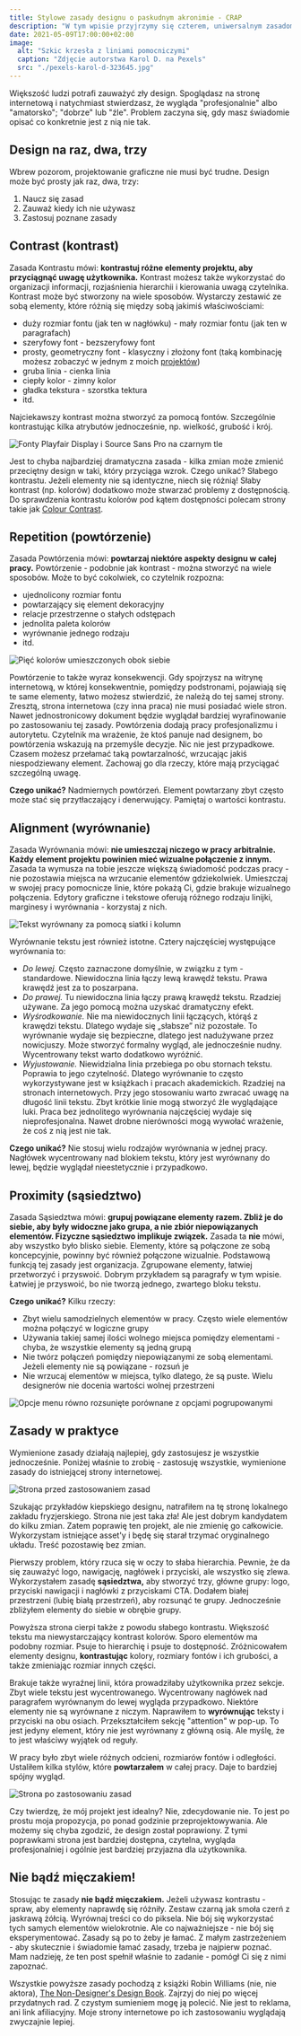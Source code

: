 ```yaml
---
title: Stylowe zasady designu o paskudnym akronimie - CRAP
description: "W tym wpisie przyjrzymy się czterem, uniwersalnym zasadom designu, które mogą poprawić dowolną pracę graficzną: stronę internetową, slajd, dokument itp."
date: 2021-05-09T17:00:00+02:00
image:
  alt: "Szkic krzesła z liniami pomocniczymi"
  caption: "Zdjęcie autorstwa Karol D. na Pexels"
  src: "./pexels-karol-d-323645.jpg"
---
```


Większość ludzi potrafi zauważyć zły design. Spoglądasz na stronę internetową i natychmiast stwierdzasz, że wygląda "profesjonalnie" albo "amatorsko"; "dobrze" lub "źle". Problem zaczyna się, gdy masz świadomie opisać co konkretnie jest z nią nie tak.

## Design na raz, dwa, trzy

Wbrew pozorom, projektowanie graficzne nie musi być trudne. Design może być prosty jak raz, dwa, trzy:

1. Naucz się zasad
2. Zauważ kiedy ich nie używasz
3. Zastosuj poznane zasady

## Contrast (kontrast)

Zasada Kontrastu mówi: **kontrastuj różne elementy projektu, aby przyciągnąć uwagę użytkownika.**
Kontrast możesz także wykorzystać do organizacji informacji, rozjaśnienia hierarchii i kierowania uwagą czytelnika.
Kontrast może być stworzony na wiele sposobów. Wystarczy zestawić ze sobą elementy, które różnią się między sobą jakimiś właściwościami:

- duży rozmiar fontu (jak ten w nagłówku) - mały rozmiar fontu (jak ten w paragrafach)
- szeryfowy font - bezszeryfowy font
- prosty, geometryczny font - klasyczny i złożony font (taką kombinację możesz zobaczyć w jednym z moich [projektów](/portfolio/an-lam/))
- gruba linia - cienka linia
- ciepły kolor - zimny kolor
- gładka tekstura - szorstka tektura
- itd.

Najciekawszy kontrast można stworzyć za pomocą fontów. Szczególnie kontrastując kilka atrybutów jednocześnie, np. wielkość, grubość i krój.

![Fonty Playfair Display i Source Sans Pro na czarnym tle](./playfair-display-source-sans-pro.jpg "Kontrast dużego, pogrubionego, szeryfowego fontu z mniejszym bezszeryfowym")

Jest to chyba najbardziej dramatyczna zasada - kilka zmian może zmienić przeciętny design w taki, który przyciąga wzrok.
Czego unikać? Słabego kontrastu. Jeżeli elementy nie są identyczne, niech się różnią! Słaby kontrast (np. kolorów) dodatkowo może stwarzać problemy z dostępnością. Do sprawdzenia kontrastu kolorów pod kątem dostępności polecam strony takie jak [Colour Contrast](https://colourcontrast.cc/).

## Repetition (powtórzenie)

Zasada Powtórzenia mówi: **powtarzaj niektóre aspekty designu w całej pracy.**
Powtórzenie - podobnie jak kontrast - można stworzyć na wiele sposobów. Może to być cokolwiek, co czytelnik rozpozna:

- ujednolicony rozmiar fontu
- powtarzający się element dekoracyjny
- relacje przestrzenne o stałych odstępach
- jednolita paleta kolorów
- wyrównanie jednego rodzaju
- itd.

![Pięć kolorów umieszczonych obok siebie](./palette-example.png "Stwórz paletę kolorów i powtarzaj je w całej pracy")

Powtórzenie to także wyraz konsekwencji. Gdy spojrzysz na witrynę internetową, w której konsekwentnie, pomiędzy podstronami, pojawiają się te same elementy, łatwo możesz stwierdzić, że należą do tej samej strony. Zresztą, strona internetowa (czy inna praca) nie musi posiadać wiele stron. Nawet jednostronicowy dokument będzie wyglądał bardziej wyrafinowanie po zastosowaniu tej zasady.
Powtórzenia dodają pracy profesjonalizmu i autorytetu. Czytelnik ma wrażenie, że ktoś panuje nad designem, bo powtórzenia wskazują na przemyśle decyzje. Nic nie jest przypadkowe.
Czasem możesz przełamać taką powtarzalność, wrzucając jakiś niespodziewany element. Zachowaj go dla rzeczy, które mają przyciągać szczególną uwagę.

**Czego unikać?** Nadmiernych powtórzeń. Element powtarzany zbyt często może stać się przytłaczający i denerwujący. Pamiętaj o wartości kontrastu.

## Alignment (wyrównanie)

Zasada Wyrównania mówi: **nie umieszczaj niczego w pracy arbitralnie. Każdy element projektu powinien mieć wizualne połączenie z innym.**
Zasada ta wymusza na tobie jeszcze większą świadomość podczas pracy - nie pozostawia miejsca na wrzucanie elementów gdziekolwiek.
Umieszczaj w swojej pracy pomocnicze linie, które pokażą Ci, gdzie brakuje wizualnego połączenia. Edytory graficzne i tekstowe oferują różnego rodzaju linijki, marginesy i wyrównania - korzystaj z nich.

![Tekst wyrównany za pomocą siatki i kolumn](./grid-in-figma.png "Przykład siatki i układu kolumn w programie Figma")

Wyrównanie tekstu jest również istotne. Cztery najczęściej występujące wyrównania to:

- _Do lewej._ Często zaznaczone domyślnie, w związku z tym - standardowe. Niewidoczna linia łączy lewą krawędź tekstu. Prawa krawędź jest za to poszarpana.
- _Do prawej._ Tu niewidoczna linia łączy prawą krawędź tekstu. Rzadziej używane. Za jego pomocą można uzyskać dramatyczny efekt.
- _Wyśrodkowanie._ Nie ma niewidocznych linii łączących, którąś z krawędzi tekstu. Dlatego wydaje się „słabsze” niż pozostałe. To wyrównanie wydaje się bezpieczne, dlatego jest nadużywane przez nowicjuszy. Może stworzyć formalny wygląd, ale jednocześnie nudny. Wycentrowany tekst warto dodatkowo wyróżnić.
- _Wyjustowanie._ Niewidzialna linia przebiega po obu stornach tekstu. Poprawia to jego czytelność. Dlatego wyrównanie to często wykorzystywane jest w książkach i pracach akademickich. Rzadziej na stronach internetowych. Przy jego stosowaniu warto zwracać uwagę na długość linii tekstu. Zbyt krótkie linie mogą stworzyć źle wyglądające luki.
  Praca bez jednolitego wyrównania najczęściej wydaje się nieprofesjonalna. Nawet drobne nierówności mogą wywołać wrażenie, że coś z nią jest nie tak.

**Czego unikać?** Nie stosuj wielu rodzajów wyrównania w jednej pracy. Nagłówek wycentrowany nad blokiem tekstu, który jest wyrównany do lewej, będzie wyglądał nieestetycznie i przypadkowo.

## Proximity (sąsiedztwo)

Zasada Sąsiedztwa mówi: **grupuj powiązane elementy razem. Zbliż je do siebie, aby były widoczne jako grupa, a nie zbiór niepowiązanych elementów. Fizyczne sąsiedztwo implikuje związek.**
Zasada ta **nie** mówi, aby wszystko było blisko siebie. Elementy, które są połączone ze sobą koncepcyjnie, powinny być również połączone wizualnie.
Podstawową funkcją tej zasady jest organizacja. Zgrupowane elementy, łatwiej przetworzyć i przyswoić. Dobrym przykładem są paragrafy w tym wpisie. Łatwiej je przyswoić, bo nie tworzą jednego, zwartego bloku tekstu.

**Czego unikać?** Kilku rzeczy:

- Zbyt wielu samodzielnych elementów w pracy. Często wiele elementów można połączyć w logiczne grupy
- Używania takiej samej ilości wolnego miejsca pomiędzy elementami - chyba, że wszystkie elementy są jedną grupą
- Nie twórz połączeń pomiędzy niepowiązanymi ze sobą elementami. Jeżeli elementy nie są powiązane - rozsuń je
- Nie wrzucaj elementów w miejsca, tylko dlatego, że są puste. Wielu designerów nie docenia wartości wolnej przestrzeni

![Opcje menu równo rozsunięte porównane z opcjami pogrupowanymi](./proximity-example.png "Używając wolnej przestrzeni możesz stworzyć łatwo rozróżnialne kategorie")

## Zasady w praktyce

Wymienione zasady działają najlepiej, gdy zastosujesz je wszystkie jednocześnie. Poniżej właśnie to zrobię - zastosuję wszystkie, wymienione zasady do istniejącej strony internetowej.

![Strona przed zastosowaniem zasad](./principles-before.png "Strona przed zastosowaniem zasad")

Szukając przykładów kiepskiego designu, natrafiłem na tę stronę lokalnego zakładu fryzjerskiego. Strona nie jest taka zła! Ale jest dobrym kandydatem do kilku zmian. Zatem poprawię ten projekt, ale nie zmienię go całkowicie. Wykorzystam istniejące asset'y i będę się starał trzymać oryginalnego układu. Treść pozostawię bez zmian.

Pierwszy problem, który rzuca się w oczy to słaba hierarchia. Pewnie, że da się zauważyć logo, nawigację, nagłówek i przyciski, ale wszystko się zlewa. Wykorzystałem zasadę **sąsiedztwa,** aby stworzyć trzy, główne grupy: logo, przyciski nawigacji i nagłówki z przyciskami CTA. Dodałem białej przestrzeni (lubię białą przestrzeń), aby rozsunąć te grupy. Jednocześnie zbliżyłem elementy do siebie w obrębie grupy.

Powyższa strona cierpi także z powodu słabego kontrastu. Większość tekstu ma niewystarczający kontrast kolorów. Sporo elementów ma podobny rozmiar. Psuje to hierarchię i psuje to dostępność. Zróżnicowałem elementy designu, **kontrastując** kolory, rozmiary fontów i ich grubości, a także zmieniając rozmiar innych części.

Brakuje także wyraźnej linii, która prowadziłaby użytkownika przez sekcje. Zbyt wiele tekstu jest wycentrowanego. Wycentrowany nagłówek nad paragrafem wyrównanym do lewej wygląda przypadkowo. Niektóre elementy nie są wyrównane z niczym. Naprawiłem to **wyrównując** teksty i przyciski na obu osiach. Przekształciłem sekcję "attention" w pop-up. To jest jedyny element, który nie jest wyrównany z główną osią. Ale myślę, że to jest właściwy wyjątek od reguły.

W pracy było zbyt wiele różnych odcieni, rozmiarów fontów i odległości. Ustaliłem kilka stylów, które **powtarzałem** w całej pracy. Daje to bardziej spójny wygląd.

![Strona po zastosowaniu zasad](./principles-after.png "Strona po zaastosowaniu zasad")

Czy twierdzę, że mój projekt jest idealny? Nie, zdecydowanie nie. To jest po prostu moja propozycja, po ponad godzinie przeprojektowywania. Ale możemy się chyba zgodzić, że design został poprawiony. Z tymi poprawkami strona jest bardziej dostępna, czytelna, wygląda profesjonalniej i ogólnie jest bardziej przyjazna dla użytkownika.

## Nie bądź mięczakiem!

Stosując te zasady **nie bądź mięczakiem.** Jeżeli używasz kontrastu - spraw, aby elementy naprawdę się różniły. Zestaw czarną jak smoła czerń z jaskrawą żółcią. Wyrównaj treści co do piksela. Nie bój się wykorzystać tych samych elementów wielokrotnie. Ale co najważniejsze - nie bój się eksperymentować. Zasady są po to żeby je łamać. Z małym zastrzeżeniem - aby skutecznie i świadomie łamać zasady, trzeba je najpierw poznać. Mam nadzieję, że ten post spełnił właśnie to zadanie - pomógł Ci się z nimi zapoznać.

Wszystkie powyższe zasady pochodzą z książki Robin Williams (nie, nie aktora), [The Non-Designer's Design Book](https://www.goodreads.com/book/show/23846768-the-non-designer-s-design-book). Zajrzyj do niej po więcej przydatnych rad. Z czystym sumieniem mogę ją polecić. Nie jest to reklama, ani link afiliacyjny. Moje strony internetowe po ich zastosowaniu wyglądają zwyczajnie lepiej.
